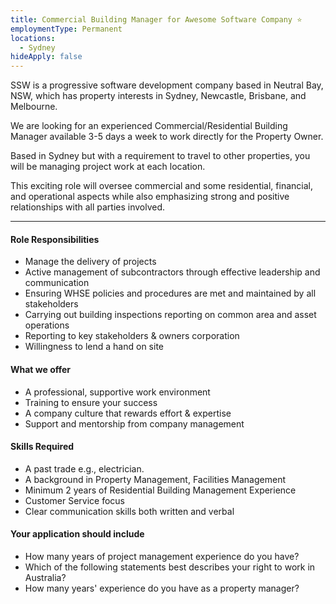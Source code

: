 ```yaml
---
title: Commercial Building Manager for Awesome Software Company ⭐️
employmentType: Permanent
locations:
  - Sydney
hideApply: false
---
```


SSW is a progressive software development company based in Neutral Bay, NSW, which has property interests in Sydney, Newcastle, Brisbane, and Melbourne. 

We are looking for an experienced Commercial/Residential Building Manager available 3-5 days a week to work directly for the Property Owner.

Based in Sydney but with a requirement to travel to other properties, you will be managing project work at each location. 

This exciting role will oversee commercial and some residential, financial, and operational aspects while also emphasizing strong and positive relationships with all parties involved.  

***

#### Role Responsibilities

* Manage the delivery of projects
* Active management of subcontractors through effective leadership and communication 
* Ensuring WHSE policies and procedures are met and maintained by all stakeholders 
* Carrying out building inspections reporting on common area and asset operations 
* Reporting to key stakeholders & owners corporation
* Willingness to lend a hand on site  

#### What we offer

* A professional, supportive work environment 
* Training to ensure your success 
* A company culture that rewards effort & expertise 
* Support and mentorship from company management  

#### Skills Required

* A past trade e.g., electrician. 
* A background in Property Management, Facilities Management
* Minimum 2 years of Residential Building Management Experience 
* Customer Service focus 
* Clear communication skills both written and verbal 

#### Your application should include

* How many years of project management experience do you have?
* Which of the following statements best describes your right to work in Australia?
* How many years' experience do you have as a property manager?
